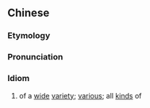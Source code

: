 {{also|五花八门}}
==Chinese==
{{zh-forms|s=五花八门|type=22}}

===Etymology===
{{rfe|lang=zh}}

===Pronunciation===
{{zh-pron
|m=wǔhuābāmén,er=y
|c=ng5 faa1 baat3 mun4
|cat=id
}}

===Idiom===
{{zh-idiom}}

# of a [[wide]] [[variety]]; [[various]]; all [[kind]]s of